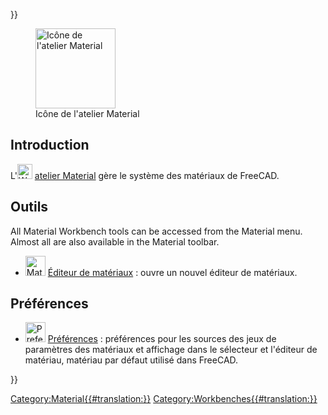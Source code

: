 <languages/>
{{UnfinishedDocu{{#translation:}}}}

{{Docnav/fr
|[[Inspection_Workbench/fr|Atelier Inspection]]
|[[Mesh_Workbench/fr|Atelier Mesh]]
|IconL=Workbench_Inspection.svg
|IconR=Workbench_Mesh.svg
}}

[[Image:Workbench_Material.svg|thumb|128px|Icône de l'atelier Material]]

== Introduction ==

{{Version/fr|1.0}}

L'[[Image:Workbench_Material.svg|24px]] [[Material_Workbench/fr|atelier Material]] gère le système des matériaux de FreeCAD.

<span id="Tools"></span>
== Outils ==

<div lang="en" dir="ltr" class="mw-content-ltr">
All Material Workbench tools can be accessed from the Material menu. Almost all are also available in the Material toolbar.
</div>

* [[Image:Material_Edit.svg|32px]] [[Material_Edit/fr|Éditeur de matériaux]] : ouvre un nouvel éditeur de matériaux.

<span id="Preferences"></span>
==Préférences==

<div class="mw-translate-fuzzy">
* [[File:Preferences-material.svg|32px]] [[Material_Preferences/fr|Préférences]] : préférences pour les sources des jeux de paramètres des matériaux et affichage dans le sélecteur et l'éditeur de matériau, matériau par défaut utilisé dans FreeCAD.
</div>

{{Docnav/fr
|[[Inspection_Workbench/fr|Atelier Inspection]]
|[[Mesh_Workbench/fr|Atelier Mesh]]
|IconL=Workbench_Inspection.svg
|IconR=Workbench_Mesh.svg
}}

[[Category:Material{{#translation:}}]]
{{Userdocnavi{{#translation:}}}}
[[Category:Workbenches{{#translation:}}]]